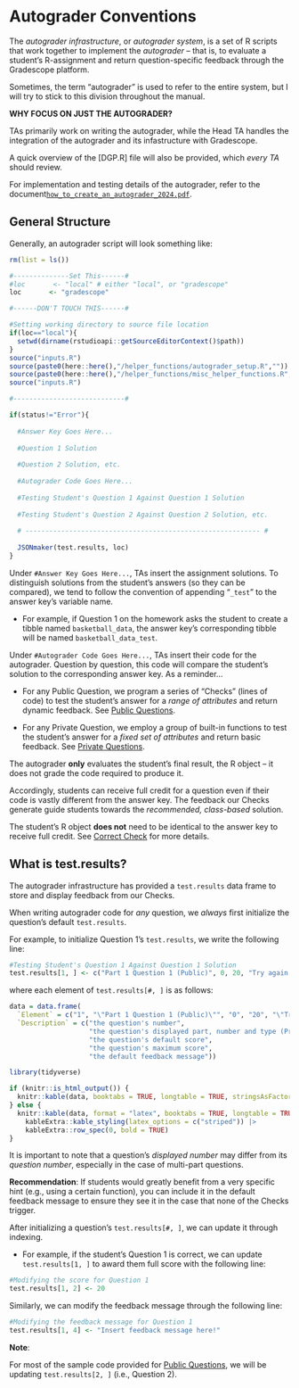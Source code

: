 # Autograder Conventions {#Autograder-Conventions}

The *autograder infrastructure*, or *autograder system*, is a set of R scripts that work together to implement the *autograder* -- that is, to evaluate a student's R-assignment and return question-specific feedback through the Gradescope platform. 

Sometimes, the term "autograder" is used to refer to the entire system, but I will try to stick to this division throughout the manual.  

:::: {.infobox .imp data-latex="{important_exclamation}"}

**WHY FOCUS ON JUST THE AUTOGRADER?**

TAs primarily work on writing the autograder, while the Head TA handles the integration of the autograder and its infastructure with Gradescope.

::::

A quick overview of the [DGP.R] file will also be provided, which *every TA* should review.

For implementation and testing details of the autograder, refer to the document[`how_to_create_an_autograder_2024.pdf`](#resources). 

## General Structure 

Generally, an autograder script will look something like: 

```r

rm(list = ls())

#--------------Set This------#
#loc       <- "local" # either "local", or "gradescope"
loc       <- "gradescope"

#------DON'T TOUCH THIS------#

#Setting working directory to source file location
if(loc=="local"){
  setwd(dirname(rstudioapi::getSourceEditorContext()$path))
}
source("inputs.R")
source(paste0(here::here(),"/helper_functions/autograder_setup.R",""))
source(paste0(here::here(),"/helper_functions/misc_helper_functions.R",""))
source("inputs.R")

#----------------------------#

if(status!="Error"){
  
  #Answer Key Goes Here...  
  
  #Question 1 Solution
  
  #Question 2 Solution, etc. 
  
  #Autograder Code Goes Here... 
  
  #Testing Student's Question 1 Against Question 1 Solution
  
  #Testing Student's Question 2 Against Question 2 Solution, etc.  
  
  # ----------------------------------------------------------- #
  
  JSONmaker(test.results, loc)
}
```

Under `#Answer Key Goes Here...`, TAs insert the assignment solutions. To distinguish solutions from the student's answers (so they can be compared), we tend to follow the convention of appending "`_test`" to the answer key's variable name. 

-   For example, if Question 1 on the homework asks the student to create a tibble named `basketball_data`, the answer key's corresponding tibble will be named `basketball_data_test`.

Under `#Autograder Code Goes Here...`, TAs insert their code for the autograder. Question by question, this code will compare the student's solution to the corresponding answer key. As a reminder... 

-   For any Public Question, we program a series of "Checks" (lines of code) to test the student's answer for a *range of attributes* and return dynamic feedback. See [Public Questions](#Public-Questions). 

-   For any Private Question, we employ a group of built-in functions to test the student's answer for a *fixed set of attributes* and return basic feedback. See [Private Questions](#Private-Questions). 

:::: {.infobox .warning data-latex="{warning}"}

The autograder **only** evaluates the student's final result, the R object -- it does not grade the code required to produce it. 

Accordingly, students can receive full credit for a question even if their code is vastly different from the answer key. The feedback our Checks generate guide students towards the *recommended, class-based* solution. 

The student's R object **does not** need to be identical to the answer key to receive full credit. See [Correct Check](#Correct-Check) for more details. 

:::: 

## What is test.results? {#test.results}

The autograder infrastructure has provided a `test.results` data frame to store and display feedback from our Checks. 

When writing autograder code for *any* question, we *always* first initialize the question's default `test.results`. 

For example, to initialize Question 1's `test.results`, we write the following line:

```r

#Testing Student's Question 1 Against Question 1 Solution
test.results[1, ] <- c("Part 1 Question 1 (Public)", 0, 20, "Try again.")

```

where each element of `test.results[#, ]` is as follows:

\renewcommand{\arraystretch}{2}

```r

data = data.frame(
  `Element` = c("1", "\"Part 1 Question 1 (Public)\"", "0", "20", "\"Try again.\""),
  `Description` = c("the question's number", 
                    "the question's displayed part, number and type (Private/Public)", 
                    "the question's default score", 
                    "the question's maximum score", 
                    "the default feedback message"))

library(tidyverse)

if (knitr::is_html_output()) {
  knitr::kable(data, booktabs = TRUE, longtable = TRUE, stringsAsFactors = FALSE, check.names = FALSE)
} else { 
  knitr::kable(data, format = "latex", booktabs = TRUE, longtable = TRUE, linesep = "\\hline") |>
    kableExtra::kable_styling(latex_options = c("striped")) |> 
    kableExtra::row_spec(0, bold = TRUE)  
}

```

 It is important to note that a question's *displayed number* may differ from its *question number*, especially in the case of multi-part questions. 

**Recommendation**: If students would greatly benefit from a very specific hint (e.g., using a certain function), you can include it in the default feedback message to ensure they see it in the case that none of the Checks trigger. 

After initializing a question's `test.results[#, ]`, we can update it through indexing. 

-   For example, if the student's Question 1 is correct, we can update `test.results[1, ]` to award them full score with the following line:

```r

#Modifying the score for Question 1
test.results[1, 2] <- 20

```

Similarly, we can modify the feedback message through the following line: 

```r

#Modifying the feedback message for Question 1
test.results[1, 4] <- "Insert feedback message here!"

```

:::: {.infobox .note data-latex="{bell_note}"}

**Note**: 

For most of the sample code provided for [Public Questions](#Public-Questions), we will be updating `test.results[2, ]` (i.e., Question 2). 

::::

